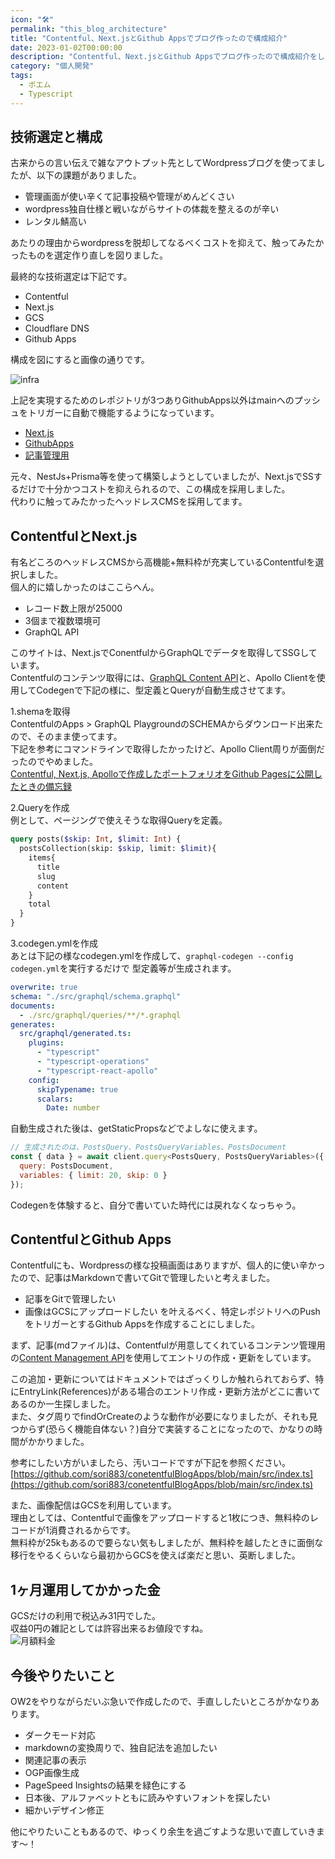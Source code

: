 ```yaml
---
icon: "🛠️"
permalink: "this_blog_architecture"
title: "Contentful、Next.jsとGithub Appsでブログ作ったので構成紹介"
date: 2023-01-02T00:00:00
description: "Contentful、Next.jsとGithub Appsでブログ作ったので構成紹介をします"
category: "個人開発"
tags:
  - ポエム
  - Typescript
---
```


## 技術選定と構成

古来からの言い伝えで雑なアウトプット先としてWordpressブログを使ってましたが、以下の課題がありました。

- 管理画面が使い辛くて記事投稿や管理がめんどくさい
- wordpress独自仕様と戦いながらサイトの体裁を整えるのが辛い
- レンタル鯖高い

あたりの理由からwordpressを脱却してなるべくコストを抑えて、触ってみたかったものを選定作り直しを図りました。

最終的な技術選定は下記です。

- Contentful
- Next.js
- GCS
- Cloudflare DNS
- Github Apps

構成を図にすると画像の通りです。

![infra](./infra.webp)

上記を実現するためのレポジトリが3つありGithubApps以外はmainへのプッシュをトリガーに自動で機能するようになっています。

- [Next.js](https://github.com/sori883/contentfulBlog)
- [GithubApps](https://github.com/sori883/conetentfulBlogApps)
- [記事管理用](https://github.com/sori883/blogContent)

元々、NestJs+Prisma等を使って構築しようとしていましたが、Next.jsでSSするだけで十分かつコストを抑えられるので、この構成を採用しました。  
代わりに触ってみたかったヘッドレスCMSを採用してます。

## ContentfulとNext.js

有名どころのヘッドレスCMSから高機能+無料枠が充実しているContentfulを選択しました。  
個人的に嬉しかったのはここらへん。

- レコード数上限が25000
- 3個まで複数環境可
- GraphQL API

このサイトは、Next.jsでConentfulからGraphQLでデータを取得してSSGしています。  
Contentfulのコンテンツ取得には、[GraphQL Content API](https://www.contentful.com/developers/docs/references/graphql/)と、Apollo Clientを使用してCodegenで下記の様に、型定義とQueryが自動生成させてます。

1.shemaを取得  
ContentfulのApps > GraphQL PlaygroundのSCHEMAからダウンロード出来たので、そのまま使ってます。  
下記を参考にコマンドラインで取得したかったけど、Apollo Client周りが面倒だったのでやめました。  
[Contentful, Next.js, Apolloで作成したポートフォリオをGithub Pagesに公開したときの備忘録](https://qiita.com/Adacchi3/items/e6d14dda4084f6a88812)

2.Queryを作成  
例として、ページングで使えそうな取得Queryを定義。

```GraphQL
query posts($skip: Int, $limit: Int) {
  postsCollection(skip: $skip, limit: $limit){
    items{
      title
      slug
      content
    }
    total
  }
}
```

3.codegen.ymlを作成  
あとは下記の様なcodegen.ymlを作成して、`graphql-codegen --config codegen.yml`を実行するだけで
型定義等が生成されます。

```yml
overwrite: true
schema: "./src/graphql/schema.graphql"
documents:
  - ./src/graphql/queries/**/*.graphql
generates:
  src/graphql/generated.ts:
    plugins:
      - "typescript"
      - "typescript-operations"
      - "typescript-react-apollo"
    config:
      skipTypename: true
      scalars:
        Date: number
```

自動生成された後は、getStaticPropsなどでよしなに使えます。

```js
// 生成されたのは、PostsQuery、PostsQueryVariables、PostsDocument
const { data } = await client.query<PostsQuery, PostsQueryVariables>({
  query: PostsDocument,
  variables: { limit: 20, skip: 0 }
});
```

Codegenを体験すると、自分で書いていた時代には戻れなくなっちゃう。

## ContentfulとGithub Apps

Contentfulにも、Wordpressの様な投稿画面はありますが、個人的に使い辛かったので、記事はMarkdownで書いてGitで管理したいと考えました。

- 記事をGitで管理したい
- 画像はGCSにアップロードしたい
  を叶えるべく、特定レポジトリへのPushをトリガーとするGithub Appsを作成することにしました。

まず、記事(mdファイル)は、Contentfulが用意してくれているコンテンツ管理用の[Content Management API](https://www.contentful.com/developers/docs/references/content-management-api/)を使用してエントリの作成・更新をしています。

この追加・更新についてはドキュメントではざっくりしか触れられておらず、特にEntryLink(References)がある場合のエントリ作成・更新方法がどこに書いてあるのか一生探しました。  
また、タグ周りでfindOrCreateのような動作が必要になりましたが、それも見つからず(恐らく機能自体ない？)自分で実装することになったので、かなりの時間がかかりました。  

参考にしたい方がいましたら、汚いコードですが下記を参照ください。  
[https://github.com/sori883/conetentfulBlogApps/blob/main/src/index.ts](https://github.com/sori883/conetentfulBlogApps/blob/main/src/index.ts)

また、画像配信はGCSを利用しています。  
理由としては、Contentfulで画像をアップロードすると1枚につき、無料枠のレコードが1消費されるからです。  
無料枠が25kもあるので要らない気もしましたが、無料枠を越したときに面倒な移行をやるくらいなら最初からGCSを使えば楽だと思い、英断しました。

## 1ヶ月運用してかかった金

GCSだけの利用で税込み31円でした。  
収益0円の雑記としては許容出来るお値段ですね。  
![月額料金](./1month_money.webp)

## 今後やりたいこと

OW2をやりながらだいぶ急いで作成したので、手直ししたいところがかなりあります。

- ダークモード対応
- markdownの変換周りで、独自記法を追加したい
- 関連記事の表示
- OGP画像生成
- PageSpeed Insightsの結果を緑色にする
- 日本後、アルファベットともに読みやすいフォントを探したい
- 細かいデザイン修正

他にやりたいこともあるので、ゆっくり余生を過ごすような思いで直していきます〜！
